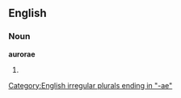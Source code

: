 ==English==

===Noun===
'''aurorae'''

# {{plural of|[[aurora]]}}

[[Category:English irregular plurals ending in "-ae"]]